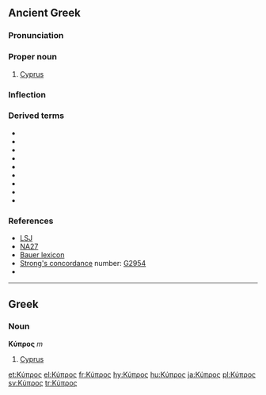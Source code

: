 {{wikipedia|Cyprus}}
==Ancient Greek==

===Pronunciation===
{{grc-ipa-ckb|kýpros|ˈkypros|ˈkipros}}

===Proper noun===
{{grc-pnoun|Κύπρου|f|second|Kupros|Κυπρος}}

# [[Cyprus]]

===Inflection===
{{grc-decl-2nd-pax|form=F-sing|Κύπρ}}

===Derived terms===
*{{polytonic|[[Κύπριος]]}}
*{{polytonic|[[κύπριος]]}}
*{{polytonic|[[Κυπρίς]]}}
*{{polytonic|[[Κυπρογενής]]}}
*{{polytonic|[[Κυπρογένεια]]}}
*{{polytonic|[[Κυπρογένηα]]}}
*{{polytonic|[[Κυπρόθε]]}}
*{{polytonic|[[Κυπρόθεν]]}}
*{{polytonic|[[Κύπρονδε]]}}

===References===
*[[:w:LSJ|LSJ]]
*[[:w:Novum Testamentum Graece|NA27]]
*[[:w:Bauer lexicon|Bauer lexicon]]
*[[Strong's concordance]] number:  [http://www.biblestudytools.net/Lexicons/Greek/grk.cgi?number=2954&version=kjv G2954]
*{{grc-wh-page|1007}}

----

==Greek==

===Noun===
'''Κύπρος''' ''m''

# [[Cyprus]]

[[et:Κύπρος]]
[[el:Κύπρος]]
[[fr:Κύπρος]]
[[hy:Κύπρος]]
[[hu:Κύπρος]]
[[ja:Κύπρος]]
[[pl:Κύπρος]]
[[sv:Κύπρος]]
[[tr:Κύπρος]]